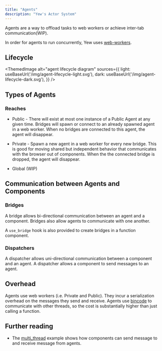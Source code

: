 ```yaml
---
title: "Agents"
description: "Yew's Actor System"
---
```



Agents are a way to offload tasks to web workers or achieve inter-tab communication(WIP).

In order for agents to run concurrently, Yew uses
[web-workers](https://developer.mozilla.org/en-US/docs/Web/API/Web_Workers_API/Using_web_workers).

## Lifecycle

<!--
The diagram is produced with nomnoml (nomnoml.com),
The code can be found in the <desc> tag of the svgs.
-->


<ThemedImage
    alt="agent lifecycle diagram"
    sources={{
        light: useBaseUrl('/img/agent-lifecycle-light.svg'),
        dark: useBaseUrl('/img/agent-lifecycle-dark.svg'),
    }}
/>

## Types of Agents

### Reaches

* Public - There will exist at most one instance of a Public Agent at any given time. Bridges will
  spawn or connect to an already spawned agent in a web worker.
  When no bridges are connected to this agent, the agent will disappear.

* Private - Spawn a new agent in a web worker for every new bridge. This is good for moving shared but
  independent behavior that communicates with the browser out of components. When
  the the connected bridge is dropped, the agent will disappear.

* Global \(WIP\)

## Communication between Agents and Components

### Bridges

A bridge allows bi-directional communication between an agent and a component. Bridges also allow agents to communicate with one another.

A `use_bridge` hook is also provided to create bridges in a function component.

### Dispatchers

A dispatcher allows uni-directional communication between a component and an agent. A dispatcher allows a component to send messages to an agent.

## Overhead

Agents use web workers \(i.e. Private and Public\). They incur a serialization overhead on the
messages they send and receive. Agents use [bincode](https://github.com/servo/bincode) to communicate
with other threads, so the cost is substantially higher than just calling a function.

## Further reading

* The [multi\_thread](https://github.com/yewstack/yew/tree/master/examples/multi_thread) example shows how
components can send message to and receive message from agents.
